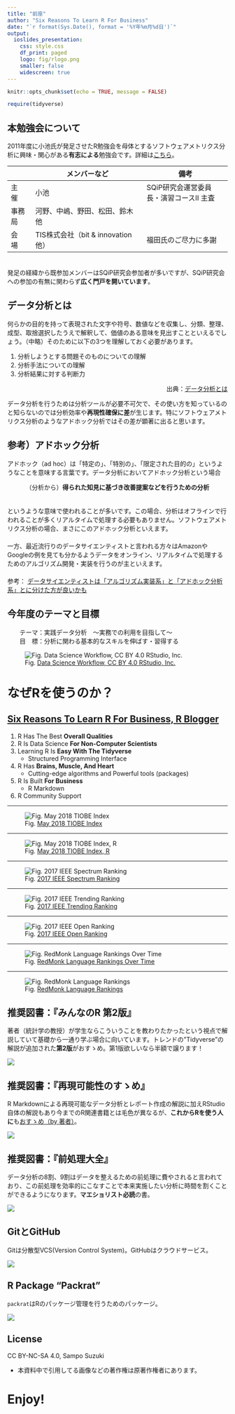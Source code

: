 ---
title: "前座"
author: "Six Reasons To Learn R For Business"
date: "`r format(Sys.Date(), format = '%Y年%m月%d日')`"
output:
  ioslides_presentation:
    css: style.css
    df_print: paged
    logo: fig/rlogo.png
    smaller: false
    widescreen: true
---

```{r setup, include=FALSE}
knitr::opts_chunk$set(echo = TRUE, message = FALSE)

require(tidyverse)
```

## 本勉強会について
2011年度に小池氏が発足させたR勉強会を母体とするソフトウェアメトリクス分析に興味・関心がある**有志による**勉強会です。詳細は[こちら](https://sites.google.com/site/kantometrics/home)。

　     | メンバーなど                   | 備考
-------|--------------------------------|------------------------
主　催 | 小池                           | SQiP研究会運営委員長・演習コースII 主査
事務局 | 河野、中嶋、野田、松田、鈴木他 | 
会　場 | TIS株式会社（bit & innovation他）| 福田氏のご尽力に多謝

　  
発足の経緯から既参加メンバーはSQiP研究会参加者が多いですが、SQiP研究会への参加の有無に関わらず**広く門戸を開いています**。

## データ分析とは
何らかの目的を持って表現された文字や符号、数値などを収集し、分類、整理、成型、取捨選択したうえで解釈して、価値のある意味を見出すことといえるでしょう。（中略）そのために以下の3つを理解しておく必要があります。  

1) 分析しようとする問題そのものについての理解
1) 分析手法についての理解
1) 分析結果に対する判断力

<p align=right>出典：[データ分析とは <i class="fa fa-external-link"></i>](https://www.albert2005.co.jp/knowledge/statistics_analysis/statistics_basics/data_analysis){target="_blank" title="データ分析基礎知識"}</p>  

データ分析を行うためは分析ツールが必要不可欠で、その使い方を知っているのと知らないのでは分析効率や**再現性確保に差**が生じます。特にソフトウェアメトリクス分析のようなアドホック分析ではその差が顕著に出ると思います。

## 参考）アドホック分析
アドホック（ad hoc）は「特定の」、「特別の」、「限定された目的の」というようなことを意味する言葉です。データ分析においてアドホック分析という場合

<center>（分析から）**得られた知見に基づき改善提案などを行うための分析**</center>  
　  
というような意味で使われることが多いです。この場合、分析はオフラインで行われることが多くリアルタイムで処理する必要もありません。ソフトウェアメトリクス分析の場合、まさにこのアドホック分析といえます。  
　  
一方、最近流行りのデータサイエンティストと言われる方々はAmazonやGoogleの例を見ても分かるようデータをオンライン、リアルタイムで処理するためのアルゴリズム開発・実装を行うのが主といえます。  
　  
参考： [データサイエンティストは「アルゴリズム実装系」と「アドホック分析系」とに分けた方が良いかも](https://tjo.hatenablog.com/entry/2013/08/01/200702)

## 今年度のテーマと目標
　　テーマ：実践データ分析　～実務での利用を目指して～  
　　目　標：分析に関わる基本的なスキルを伸ばす・習得する

![Fig. [Data Science Workflow, CC BY 4.0 RStudio, Inc.](https://github.com/rstudio/RStartHere)](./fig/dswf.png)

# なぜRを使うのか？

## [Six Reasons To Learn R For Business, R Blogger](https://www.r-bloggers.com/six-reasons-to-learn-r-for-business/){target="_blank"}

1. R Has The Best **Overall Qualities**
1. R Is Data Science **For Non-Computer Scientists**
1. Learning R Is **Easy With The Tidyverse**
    * Structured Programming Interface
1. R Has **Brains, Muscle, And Heart**
    * Cutting-edge algorithms and Powerful tools (packages)
1. R Is Built **For Business**
    * R Markdown
1. R Community Support

<!-- [original](http://www.business-science.io/business/2017/12/27/six-reasons-to-use-R-for-business.html){target="_blank"} -->

---

![Fig. [May 2018 TIOBE Index](https://www.tiobe.com/tiobe-index/)](./fig/TIOBE_index_201804.png)

---

![Fig. [May 2018 TIOBE Index, R](https://www.tiobe.com/tiobe-index/r/)](./fig/TIOBE_index_R_201804.png)

---

![Fig. [2017 IEEE Spectrum Ranking](https://spectrum.ieee.org/static/interactive-the-top-programming-languages-2017)](./fig/IEEE_Spectrum_Ranking_2017.png)

---

![Fig. [2017 IEEE Trending Ranking](https://spectrum.ieee.org/static/interactive-the-top-programming-languages-2017)](./fig/IEEE_Trending_Ranking_2017.png)

---

![Fig. [2017 IEEE Open Ranking](https://spectrum.ieee.org/static/interactive-the-top-programming-languages-2017)](./fig/IEEE_Open_Source_Hubs_Ranking_2017.png)

---

![Fig. [RedMonk Language Rankings Over Time](https://redmonk.com/fryan/2018/03/15/redmonk-language-rankings-over-time/)](./fig/redmonklang.png)

---

![Fig. [RedMonk Language Rankings](https://redmonk.com/sogrady/2018/03/07/language-rankings-1-18/)](./fig/redmonklangrankings.png)


## 推奨図書：『みんなのR 第2版』
著者（統計学の教授）が学生ならこういうことを教わりたかったという視点で解説していて基礎から一通り学ぶ場合に向いています。トレンドの"Tidyverse"の解説が追加された**第2版**がおすゝめ。第1版欲しいなら半額で譲ります！

![](./fig/r_for_everyone.jpg)


## 推奨図書：『再現可能性のすゝめ』
R Markdownによる再現可能なデータ分析とレポート作成の解説に加えRStudio自体の解説もあり今までのR関連書籍とは毛色が異なるが、**これからRを使う人に**も[おすゝめ（by 著者）](https://qiita.com/kohske/items/3e8c02e9598c6d230a47)。

![](./fig/wonderful_R_vol3.jpg)


## 推奨図書：『前処理大全』
データ分析の8割、9割はデータを整えるための前処理に費やされると言われており、この前処理を効率的にこなすことで本来実施したい分析に時間を割くことができるようになります。**マエショリスト必読**の書。

![](./fig/law_of_awesome_data_scientist.jpg)


## GitとGitHub
Gitは分散型VCS(Version Control System)。GitHubはクラウドサービス。

![](./fig/git_github_rstudio.png)


## R Package "Packrat"
`packrat`はRのパッケージ管理を行うためのパッケージ。

![](./fig/packrat.png)

## License

CC BY-NC-SA 4.0, Sampo Suzuki  

* 本資料中で引用してる画像などの著作権は原著作権者にあります。

# Enjoy!